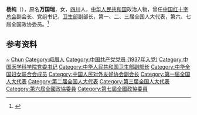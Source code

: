 {{Otheruses|other=名为杨纯的其他人物|杨纯}}

'''杨纯'''（{{bd|1917年||2005年|}}），原名'''万国瑞'''，女，[[四川|四川]]人，[[中华人民共和国|中华人民共和国]]政治人物，曾任[[中国红十字总会|中国红十字总会]]副会长、党组书记，[[中华人民共和国卫生部|卫生部]]副部长，第一、二、三届全国人大代表，第六、七届全国政协委员。<ref>{{Cite web|title=杨 纯|url=http://www.pumc.edu.cn/首页/院校概况/历任领导-2/杨-纯/|accessdate=2020-12-10|work=中国医学科学院 北京协和医学院|archive-date=2020-02-19|archive-url=https://web.archive.org/web/20200219031720/http://www.pumc.edu.cn/%E9%A6%96%E9%A1%B5/%E9%99%A2%E6%A0%A1%E6%A6%82%E5%86%B5/%E5%8E%86%E4%BB%BB%E9%A2%86%E5%AF%BC-2/%E6%9D%A8-%E7%BA%AF/|dead-url=no}}</ref>

== 参考资料 ==
{{reflist}}

{{中国人物小作品}}
{{Navboxes 
| title  = 杨纯在[[中华全国妇女联合会|中华全国妇女联合会]]的职务
| list1  =
{{中华全国民主妇女联合会第二届执行委员会}}
}}
{{Navboxes
| title  = 杨纯在[[中国人民对外友好协会|中国人民对外友好协会]]的职务
| list1  =
{{中国人民对外友好协会第三届全国理事会}}
}}

{{Authority control}}
{{DEFAULTSORT:Yang杨}}
[[Category:万姓|~]]
[[Category:杨姓|Chun]]
[[Category:峨眉人|Category:峨眉人]]
[[Category:中国共产党党员_(1937年入党)|Category:中国共产党党员 (1937年入党)]]
[[Category:中国医学科学院党委书记|Category:中国医学科学院党委书记]]
[[Category:中华人民共和国卫生部副部长|Category:中华人民共和国卫生部副部长]]
[[Category:中华全国妇女联合会成员|Category:中华全国妇女联合会成员]]
[[Category:中国人民对外友好协会副会长|Category:中国人民对外友好协会副会长]]
[[Category:第一届全国人大代表|Category:第一届全国人大代表]]
[[Category:第二届全国人大代表|Category:第二届全国人大代表]]
[[Category:第三届全国人大代表|Category:第三届全国人大代表]]
[[Category:第六屆全國政協委員|Category:第六屆全國政協委員]]
[[Category:第七屆全國政協委員|Category:第七屆全國政協委員]]
